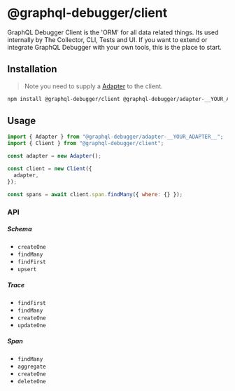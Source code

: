 # @graphql-debugger/client

GraphQL Debugger Client is the 'ORM' for all data related things. Its used internally by The Collector, CLI, Tests and UI. If you want to extend or integrate GraphQL Debugger with your own tools, this is the place to start.

## Installation

> Note you need to supply a [Adapter](/docs/components/adapters) to the client.

```bash
npm install @graphql-debugger/client @graphql-debugger/adapter-__YOUR_ADAPTER__
```

## Usage

```js
import { Adapter } from "@graphql-debugger/adapter-__YOUR_ADAPTER__";
import { Client } from "@graphql-debugger/client";

const adapter = new Adapter();

const client = new Client({
  adapter,
});

const spans = await client.span.findMany({ where: {} });
```

### API

##### Schema

- `createOne`
- `findMany`
- `findFirst`
- `upsert`

##### Trace

- `findFirst`
- `findMany`
- `createOne`
- `updateOne`

##### Span

- `findMany`
- `aggregate`
- `createOne`
- `deleteOne`
